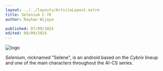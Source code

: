 ```yaml
---
layout: ../../layouts/ArticleLayout.astro
title: Selenium C-76
author: Rayhan Wijaya

published: 07/09/2024
edited: 08/09/2024
---
```



<Image src={selenium} alt="logo" class="w-32" />
<div class="p-3"></div>

_Selenium_, nicknamed "Selene", is an android based on the _Cybrix_ lineup and
one of the main characters throughout the AI-CS series.
